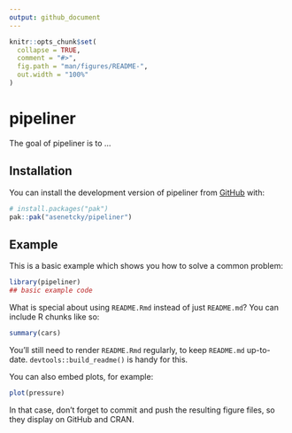 ```yaml
---
output: github_document
---
```


<!-- README.md is generated from README.Rmd. Please edit that file -->

```r
knitr::opts_chunk$set(
  collapse = TRUE,
  comment = "#>",
  fig.path = "man/figures/README-",
  out.width = "100%"
)
```

# pipeliner

<!-- badges: start -->
<!-- badges: end -->

The goal of pipeliner is to ...

## Installation

You can install the development version of pipeliner from [GitHub](https://github.com/) with:

``` r
# install.packages("pak")
pak::pak("asenetcky/pipeliner")
```

## Example

This is a basic example which shows you how to solve a common problem:

```r
library(pipeliner)
## basic example code
```

What is special about using `README.Rmd` instead of just `README.md`? You can include R chunks like so:

```r
summary(cars)
```

You'll still need to render `README.Rmd` regularly, to keep `README.md` up-to-date. `devtools::build_readme()` is handy for this.

You can also embed plots, for example:

```r
plot(pressure)
```

In that case, don't forget to commit and push the resulting figure files, so they display on GitHub and CRAN.

